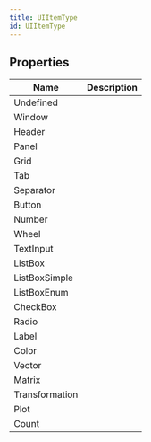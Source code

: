 ```yaml
---
title: UIItemType
id: UIItemType
---
```


## Properties

| Name | Description |
| - | - |
| Undefined |  |
| Window |  |
| Header |  |
| Panel |  |
| Grid |  |
| Tab |  |
| Separator |  |
| Button |  |
| Number |  |
| Wheel |  |
| TextInput |  |
| ListBox |  |
| ListBoxSimple |  |
| ListBoxEnum |  |
| CheckBox |  |
| Radio |  |
| Label |  |
| Color |  |
| Vector |  |
| Matrix |  |
| Transformation |  |
| Plot |  |
| Count |  |
